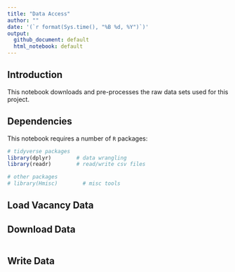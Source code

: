 ```yaml
---
title: "Data Access"
author: ""
date: '(`r format(Sys.time(), "%B %d, %Y")`)'
output: 
  github_document: default
  html_notebook: default 
---
```


## Introduction
This notebook downloads and pre-processes the raw data sets used for this project.

## Dependencies
This notebook requires a number of `R` packages:

```r
# tidyverse packages
library(dplyr)        # data wrangling
library(readr)        # read/write csv files

# other packages
# library(Hmisc)        # misc tools
```

## Load Vacancy Data


## Download Data


```r

```


## Write Data




